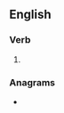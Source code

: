 {{also|íred}}
==English==

===Verb===
{{head|en|verb form}}

# {{en-past of|ire}}

===Anagrams===
* {{anagrams|en|a=deir|Dier|IDer|Reid|dier|dire|drie|ride}}